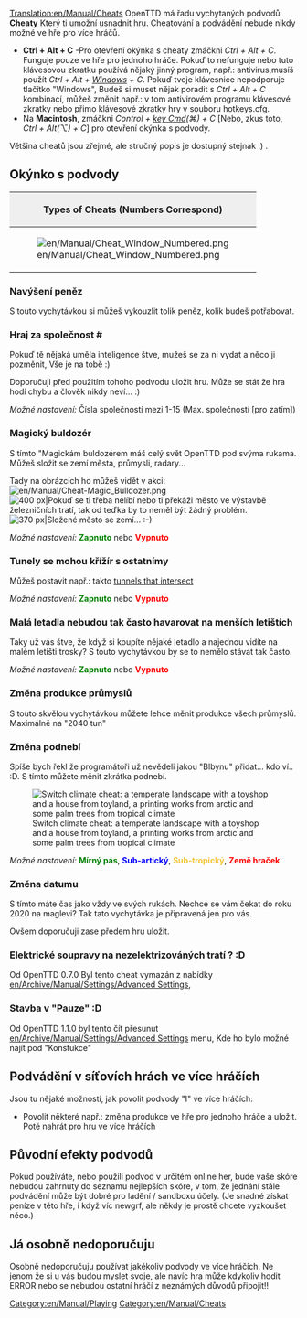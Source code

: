 [[Translation:en/Manual/Cheats]]
{{en/Manual/Navigation}}{{en/Upozornění| Při použití podvádí, můžete prozradit své kolegy konkurence. Mějte na paměti, že tato ostuda bude vzpomínat na věčnost (To znamená, že používání cheatů bude zaznamenána v uložené hře).}}
OpenTTD má řadu vychytaných podvodů '''Cheaty''' Který ti umožní usnadnit hru. Cheatování a podvádění nebude nikdy možné ve hře pro více hráčů. 

*'''Ctrl + Alt + C''' -Pro otevření okýnka s cheaty zmáčkni ''Ctrl + Alt + C''. Funguje pouze ve hře pro jednoho hráče. Pokuď to nefunguje nebo tuto klávesovou zkratku používá nějaký jinný program, např.: antivirus,musíš použít ''Ctrl + Alt + [https://www.wikipedia.org/wiki/windows_key Windows] + C''. Pokuď tvoje klávesnice nepodporuje tlačítko "Windows", Budeš si muset nějak poradit s ''Ctrl + Alt + C'' kombinací, můžeš změnit např.: v tom antivirovém programu klávesové zkratky nebo přimo klávesové zkratky hry v souboru hotkeys.cfg.
*Na '''Macintosh''', zmáčkni ''Control + [https://www.wikipedia.org/wiki/Command key Cmd](&#x2318;) + C'' [Nebo, zkus toto, ''Ctrl + Alt(⌥) + C''] pro otevření okýnka s podvody.

Většina cheatů jsou zřejmé, ale stručný popis je dostupný stejnak :) .

==Okýnko s podvody==
{|border="2" cellspacing="4" cellpadding="3" rules="all" style="margin:1em 1em 1em 0; border:solid 1px #AAAAAA;"
!colspan="4" style="background:#efefef;"| Types of Cheats (Numbers Correspond)
|-
| rowspan="10"|[[File:en/Manual/Cheat Window Numbered.png|frame|center]]
| style="background:#efefef;"|'''Type'''
|-
| [[en/Manual/Cheats#increase-money-by-ps10000000|1. Navýšení peněz]]
|-
| [[en/Manual/Cheats#playing-as-company|2. Hraj za společnost]]
|-
| [[en/Manual/Cheats#magic-bulldozer|3. Magická buldozér]]
|-
| [[en/Manual/Cheats#tunnels-may-cross-each-other|4. Křížení tunelů]]
|-
| [[en/Manual/Cheats#jetplanes-will-not-crash-frequently-on-small-airports|5. Malá letadla nebudo tak často havarovat]]
|-
| [[en/Manual/Cheats#enable-modifying-production-values|6. Změna produkce u průmyslu]]
|-
| [[en/Manual/Cheats#switch-climate|7. Změna podnebí (klimatu)]]
|-
| [[en/Manual/Cheats#change-date|8. Změna datumu]]
|
|}

===Navýšení peněz===
S touto vychytávkou si můžeš vykouzlit tolik peněz, kolik budeš potřabovat.

===Hraj za společnost #===
Pokuď tě nějaká uměla inteligence štve, mužeš se za ni vydat a něco ji pozměnit, Vše je na tobě :)

Doporučuji před použitím tohoho podvodu uložit hru. Může se stát že hra hodí chybu a člověk nikdy neví... :)

''Možné nastavení:'' Čísla společností mezi 1-15 (Max. společností [pro zatím])

===Magický buldozér===
S tímto "Magickám buldozérem máš celý svět OpenTTD pod svýma rukama. Můžeš složit se zemí města, průmysli, radary...

Tady na obrázcích ho můžeš vidět v akci: [[File:en/Manual/Cheat-Magic Bulldozer.png]]
[[File:en/Manual/Town Before.png|thumb|left|400 px|Pokuď se ti třeba nelíbí nebo ti překáži město ve výstavbě železničních tratí, tak od teďka by to neměl být žádný problém.]]
[[File:en/Manual/Town After.png|thumb|center|370 px|Složené město se zemí... :-)]]
{{en/-}}

''Možné nastavení:'' <span style="color:green">'''Zapnuto'''</span> nebo <span style="color:red">'''Vypnuto'''</span>

===Tunely se mohou křížír s ostatnímy===
Můžeš postavit např.: takto [[en/Archive/Manual/Crossing tunnels|tunnels that intersect]]

''Možné nastavení:'' <span style="color:green">'''Zapnuto'''</span> nebo <span style="color:red">'''Vypnuto'''</span>

===Malá letadla nebudou tak často havarovat na menších letištích===
Taky už vás štve, že když si koupíte nějaké letadlo a najednou vidíte na malém letišti trosky? S touto vychytávkou by se to nemělo stávat tak často.

''Možné nastavení:'' <span style="color:green">'''Zapnuto'''</span> nebo <span style="color:red">'''Vypnuto'''</span>

===Změna produkce průmyslů===
S touto skvělou vychytávkou můžete lehce měnit produkce všech průmyslů. Maximálně na "2040 tun"

===Změna podnebí===
Spíše bych řekl že programátoři už nevědeli jakou "Blbynu" přidat... kdo ví.. :D. S tímto můžete měnit zkrátka podnebí.

[[File:en/Manual/Switch climate.png|center|frame|Switch climate cheat: a temperate landscape with a toyshop and a house from toyland, a printing works from arctic and some palm trees from tropical climate]]

''Možné nastavení:'' <span style="color:green">'''Mírný pás'''</span>, <span style="color:blue">'''Sub-artický'''</span>, <span style="color:#f4c430">'''Sub-tropický'''</span>, <span style="color:red">'''Země hraček'''</span>

===Změna datumu===
S tímto máte čas jako vždy ve svých rukách. Nechce se vám čekat do roku 2020 na maglevi? Tak tato vychytávka je připravená jen pro vás.

Ovšem doporučuji zase předem hru uložit.

===Elektrické soupravy na nezelektrizováných tratí ? :D===
Od OpenTTD 0.7.0 Byl tento cheat vymazán z nabídky [[en/Archive/Manual/Settings/Advanced Settings]], 

===Stavba v "Pauze" :D===
Od OpenTTD 1.1.0 byl tento čít přesunut [[en/Archive/Manual/Settings/Advanced Settings]] menu, Kde ho bylo možné najít pod "Konstukce"

==Podvádění v síťovích hrách ve více hráčích==
Jsou tu nějaké možnosti, jak povolit podvody "I" ve více hráčích:
* Povolit některé např.: změna produkce ve hře pro jednoho hráče a uložit. Poté nahrát pro hru ve více hráčích

==Původní efekty podvodů==
Pokud používáte, nebo použili podvod v určitém online her, bude vaše skóre nebudou zahrnuty do seznamu nejlepších skóre, v tom, že jednání stále podvádění může být dobré pro ladění / sandboxu účely. (Je snadné získat peníze v této hře, i když víc newgrf, ale někdy je prostě chcete vyzkoušet něco.)

==Já osobně nedoporučuju==
Osobně nedoporučuju používat jakékoliv podvody ve více hráčích. Ne jenom že si u vás budou myslet svoje, ale navíc hra může kdykoliv hodit ERROR nebo se nebudou ostatní hráčí z neznámých důvodů připojit!!

[[Category:en/Manual/Playing]]
[[Category:en/Manual/Cheats]]